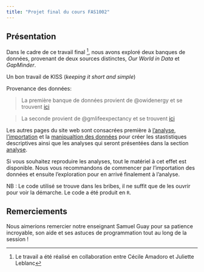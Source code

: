 ```yaml
---
title: "Projet final du cours FAS1002"
---
```

## Présentation

Dans le cadre de ce travail final [^1], nous avons exploré deux banques de données, provenant de deux sources distinctes, _Our World in Data_ et _GapMinder_.

[^1]:Le travail a été réalisé en collaboration entre Cécile Amadoro et Juliette Leblanc

Un bon travail de KISS (_keeping it short and simple_)

Provenance des données:

> La première banque de données provient de @owidenergy et se trouvent [ici](https://ourworldindata.org/co2-emissions)

> La seconde provient de @gmlifeexpectancy et se trouvent [ici](https://www.gapminder.org/)

Les autres pages du site web sont consacrées première à [l'analyse](intro.qmd), [l'importation](import.qmd) et la [manipualtion des données](exploration.qmd) pour créer les stastistiques descriptives ainsi que les analyses qui seront présentées dans la section [analyse](intro.qmd).

Si vous souhaitez reproduire les analyses, tout le matériel à cet effet est disponible. Nous vous recommandons de commencer par l'importation des données et ensuite l'exploration pour en arrivé finalement à l'analyse. 

NB : Le code utilisé se trouve dans les bribes, il ne suffit que de les ouvrir pour voir la démarche. Le code a été produit en `R`.


## Remerciements {.appendix}

Nous aimerions remercier notre enseignant Samuel Guay pour sa patience incroyable, son aide et ses astuces de programmation tout au long de la session ! 
